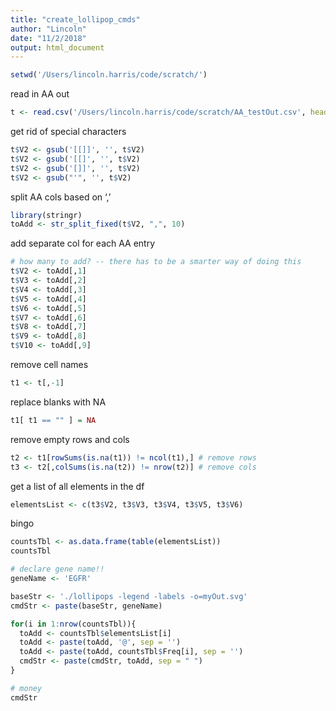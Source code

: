 ```yaml
---
title: "create_lollipop_cmds"
author: "Lincoln"
date: "11/2/2018"
output: html_document
---
```


```r
setwd('/Users/lincoln.harris/code/scratch/')
```

read in AA out
```r
t <- read.csv('/Users/lincoln.harris/code/scratch/AA_testOut.csv', header = F)
```

get rid of special characters
```r
t$V2 <- gsub('[[]]', '', t$V2)
t$V2 <- gsub('[[]', '', t$V2)
t$V2 <- gsub('[]]', '', t$V2)
t$V2 <- gsub("'", '', t$V2)
```

split AA cols based on ','
```r
library(stringr)
toAdd <- str_split_fixed(t$V2, ",", 10)
```

add separate col for each AA entry
```r
# how many to add? -- there has to be a smarter way of doing this
t$V2 <- toAdd[,1]
t$V3 <- toAdd[,2]
t$V4 <- toAdd[,3]
t$V5 <- toAdd[,4]
t$V6 <- toAdd[,5]
t$V7 <- toAdd[,6]
t$V8 <- toAdd[,7]
t$V9 <- toAdd[,8]
t$V10 <- toAdd[,9]
```

remove cell names
```r
t1 <- t[,-1]
```

replace blanks with NA
```r
t1[ t1 == "" ] = NA
```

remove empty rows and cols
```r
t2 <- t1[rowSums(is.na(t1)) != ncol(t1),] # remove rows
t3 <- t2[,colSums(is.na(t2)) != nrow(t2)] # remove cols
```

get a list of all elements in the df
```r
elementsList <- c(t3$V2, t3$V3, t3$V4, t3$V5, t3$V6)
```

bingo
```r
countsTbl <- as.data.frame(table(elementsList))
countsTbl
```

```r
# declare gene name!!
geneName <- 'EGFR'

baseStr <- './lollipops -legend -labels -o=myOut.svg'
cmdStr <- paste(baseStr, geneName)

for(i in 1:nrow(countsTbl)){
  toAdd <- countsTbl$elementsList[i]
  toAdd <- paste(toAdd, '@', sep = '')
  toAdd <- paste(toAdd, countsTbl$Freq[i], sep = '')
  cmdStr <- paste(cmdStr, toAdd, sep = " ")
}

# money
cmdStr
```

